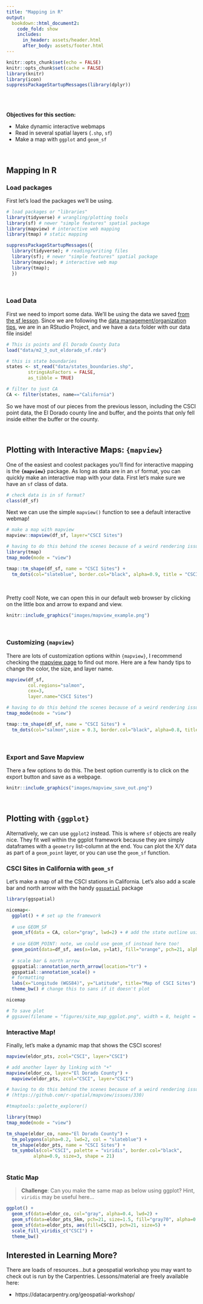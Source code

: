 ```yaml
---
title: "Mapping in R"
output: 
  bookdown::html_document2:
    code_fold: show
    includes:
      in_header: assets/header.html
      after_body: assets/footer.html
---
```


```r

knitr::opts_chunk$set(echo = FALSE)
knitr::opts_chunk$set(cache = FALSE)
library(knitr)
library(icon)
suppressPackageStartupMessages(library(dplyr))

```

<style>
  .title{
    display: none;
  }
</style>

<br>
<br>

:::obj

 **Objectives for this section:**
 
 - Make dynamic interactive webmaps
 - Read in several spatial layers (`.shp`, `sf`)
 - Make a map with `ggplot` and `geom_sf`
 
:::

<br>

## Mapping In R

### **Load packages**

First let's load the packages we'll be using.

```r

# load packages or "libraries"
library(tidyverse) # wrangling/plotting tools
library(sf) # newer "simple features" spatial package
library(mapview) # interactive web mapping
library(tmap) # static mapping

```

```r
suppressPackageStartupMessages({
  library(tidyverse); # reading/writing files
  library(sf); # newer "simple features" spatial package
  library(mapview); # interactive web map
  library(tmap);
  }) 

```

<br>

### **Load Data**

First we need to import some data. We'll be using the data we saved [from the sf lesson](m2_3_using_sf.html). Since we are following the [data management/organization tips](02_project_management.html), we are in an RStudio Project, and we have a `data` folder with our data file inside! 

```r

# This is points and El Dorado County Data
load("data/m2_3_out_eldorado_sf.rda")

# this is state boundaries
states <- st_read("data/states_boundaries.shp",
        stringsAsFactors = FALSE, 
        as_tibble = TRUE)

# filter to just CA
CA <- filter(states, name=="California")

```

So we have most of our pieces from the previous lesson, including the CSCI point data, the El Dorado county line and buffer, and the points that only fell inside either the buffer or the county.

<br>

## Plotting with Interactive Maps: `{mapview}`

One of the easiest and coolest packages you'll find for interactive mapping is the **`{mapview}`** package. As long as data are in an `sf` format, you can quickly make an interactive map with your data. First let's make sure we have an `sf` class of data.

```r

# check data is in sf format?
class(df_sf)

```

Next we can use the simple `mapview()` function to see a default interactive webmap! 

```r

# make a map with mapview
mapview::mapview(df_sf, layer="CSCI Sites")

```

```r

# having to do this behind the scenes because of a weird rendering issue that's not resolved
library(tmap)
tmap_mode(mode = "view")

tmap::tm_shape(df_sf, name = "CSCI Sites") +
  tm_dots(col="slateblue", border.col="black", alpha=0.9, title = "CSCI Sites", legend.show = T, shape = 21)

```


<br>

Pretty cool! Note, we can open this in our default web browser by clicking on the little box and arrow to expand and view.

```r

knitr::include_graphics("images/mapview_example.png")

```

<br>

### **Customizing `{mapview}`**

There are lots of customization options within `{mapview}`, I recommend checking the [mapview page](https://r-spatial.github.io/mapview/) to find out more. Here are a few handy tips to change the color, the size, and layer name.

```r

mapview(df_sf, 
        col.regions="salmon", 
        cex=3, 
        layer.name="CSCI Sites")

```

```r

# having to do this behind the scenes because of a weird rendering issue that's not resolved
tmap_mode(mode = "view")

tmap::tm_shape(df_sf, name = "CSCI Sites") +
  tm_dots(col="salmon",size = 0.3, border.col="black", alpha=0.8, title = "CSCI Sites", legend.show = T, shape = 21)

```


<br>

### **Export and Save Mapview**

There a few options to do this. The best option currently is to click on the export button and save as a webpage.

```r

knitr::include_graphics("images/mapview_save_out.png")

```

<br>
 
## Plotting with `{ggplot}`

Alternatively, we can use `ggplot2` instead. This is where `sf` objects are really nice. They fit well within the ggplot framework because they are simply dataframes with a `geometry` list-column at the end. You can plot the X/Y data as part of a `geom_point` layer, or you can use the `geom_sf` function.

### **CSCI Sites in California with `geom_sf`** 

Let's make a map of all the CSCI stations in California. Let's also add a scale bar and north arrow with the handy [`ggspatial`](https://paleolimbot.github.io/ggspatial/) package

```r

library(ggspatial)

nicemap<-
  ggplot() + # set up the framework
  
  # use GEOM_SF
  geom_sf(data = CA, color="gray", lwd=2) + # add the state outline using geom_sf
  
  # use GEOM_POINT: note, we could use geom_sf instead here too!
  geom_point(data=df_sf, aes(x=lon, y=lat), fill="orange", pch=21, alpha=0.7, size=2)+
  
  # scale bar & north arrow
  ggspatial::annotation_north_arrow(location="tr") +
  ggspatial::annotation_scale() +
  # formatting
  labs(x="Longitude (WGS84)", y="Latitude", title="Map of CSCI Sites") + 
  theme_bw() # change this to sans if it doesn't plot

nicemap

# To save plot
# ggsave(filename = "figures/site_map_ggplot.png", width = 8, height = 6, units = "in", dpi = 300)
```


### **Interactive Map!**

Finally, let's make a dynamic map that shows the CSCI scores!

```r
mapview(eldor_pts, zcol="CSCI", layer="CSCI")

# add another layer by linking with "+"
mapview(eldor_co, layer="El Dorado County") +
  mapview(eldor_pts, zcol="CSCI", layer="CSCI")

```

```r

# having to do this behind the scenes because of a weird rendering issue that's not resolved (https://github.com/r-spatial/mapview/issues/312)
# (https://github.com/r-spatial/mapview/issues/330)

#tmaptools::palette_explorer()

library(tmap)
tmap_mode(mode = "view")

tm_shape(eldor_co, name="El Dorado County") +
  tm_polygons(alpha=0.2, lwd=2, col = "slateblue") +
  tm_shape(eldor_pts, name = "CSCI Sites") +
  tm_symbols(col="CSCI", palette = "viridis", border.col="black", 
          alpha=0.9, size=3, shape = 21)
    

```



### **Static Map**

 > **Challenge**: Can you make the same map as below using ggplot? Hint, `viridis` may be useful here...

```r

ggplot() +
  geom_sf(data=eldor_co, col="gray", alpha=0.4, lwd=2) +
  geom_sf(data=eldor_pts_5km, pch=21, size=1.5, fill="gray70", alpha=0.4) +
  geom_sf(data=eldor_pts, aes(fill=CSCI), pch=21, size=5) +
  scale_fill_viridis_c("CSCI") + 
  theme_bw()

```





## Interested in Learning More?

There are loads of resources...but a geospatial workshop you may want to check out is run by the Carpentries. Lessons/material are freely available here: 

 - https://datacarpentry.org/geospatial-workshop/